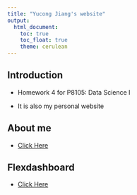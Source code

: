 ```yaml
---
title: "Yucong Jiang's website"
output: 
  html_document:
    toc: true
    toc_float: true
    theme: cerulean
---
```



## Introduction

- Homework 4 for P8105: Data Science I 

- It is also my personal website

## About me

- [Click Here](./about.html)

## Flexdashboard

- [Click Here](./plotly.html)
